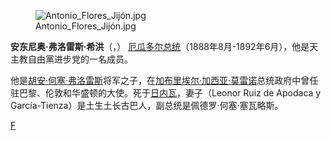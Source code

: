 [[File:Antonio_Flores_Jijón.jpg|thumb]]

'''安东尼奥·弗洛雷斯·希洪'''（'''{{lang-es|Antonio Flores Jijón}}'''，{{bd|1833年|10月23日|1915年|8月30日}}） [[厄瓜多尔总统|厄瓜多尔总统]]（1888年8月-1892年6月），他是天主教自由黨进步党的一名成员。

他是[[胡安·何塞·弗洛雷斯|胡安·何塞·弗洛雷斯]]将军之子，在[[加布里埃尔·加西亚·莫雷诺|加布里埃尔·加西亚·莫雷诺]]总统政府中曾任驻巴黎、伦敦和华盛顿的大使。死于[[日内瓦|日内瓦]]，妻子（Leonor Ruiz de Apodaca y García-Tienza）是土生土长古巴人，副总统是佩德罗·何塞·塞瓦略斯。

{{start box}}
{{succession box | [[佩德罗·何塞·塞瓦略斯|佩德罗·何塞·塞瓦略斯]]| [[路易斯·科尔德罗·克雷斯波|路易斯·科尔德罗·克雷斯波]]|[[厄瓜多尔总统|厄瓜多尔总统]]|1888年-1892年}}
{{end box}}

{{Authority control}}
{{美洲政治人物小作品}}
[[Category:厄瓜多尔總統|F]]